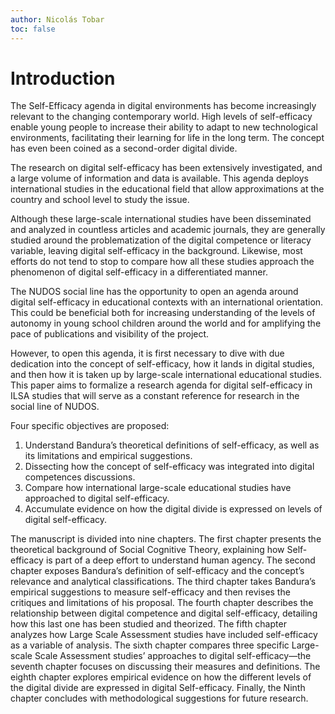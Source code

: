 ```yaml
---
author: Nicolás Tobar
toc: false
---
```


# Introduction {.unnumbered}

The Self-Efficacy agenda in digital environments has become increasingly relevant to the changing contemporary world. High levels of self-efficacy enable young people to increase their ability to adapt to new technological environments, facilitating their learning for life in the long term. The concept has even been coined as a second-order digital divide.

The research on digital self-efficacy has been extensively investigated, and a large volume of information and data is available. This agenda deploys international studies in the educational field that allow approximations at the country and school level to study the issue.

Although these large-scale international studies have been disseminated and analyzed in countless articles and academic journals, they are generally studied around the problematization of the digital competence or literacy variable, leaving digital self-efficacy in the background. Likewise, most efforts do not tend to stop to compare how all these studies approach the phenomenon of digital self-efficacy in a differentiated manner.

The NUDOS social line has the opportunity to open an agenda around digital self-efficacy in educational contexts with an international orientation. This could be beneficial both for increasing understanding of the levels of autonomy in young school children around the world and for amplifying the pace of publications and visibility of the project.

However, to open this agenda, it is first necessary to dive with due dedication into the concept of self-efficacy, how it lands in digital studies, and then how it is taken up by large-scale international educational studies. This paper aims to formalize a research agenda for digital self-efficacy in ILSA studies that will serve as a constant reference for research in the social line of NUDOS.

Four specific objectives are proposed:

1.    Understand Bandura’s theoretical definitions of self-efficacy, as well as its limitations and empirical suggestions.
2.   Dissecting how the concept of self-efficacy was integrated into digital competences discussions.
3.    Compare how international large-scale educational studies have approached to digital self-efficacy.
4.    Accumulate evidence on how the digital divide is expressed on levels of digital self-efficacy.

The manuscript is divided into nine chapters. The first chapter presents the theoretical background of Social Cognitive Theory, explaining how Self-efficacy is part of a deep effort to understand human agency. The second chapter exposes Bandura’s definition of self-efficacy and the concept's relevance and analytical classifications. The third chapter takes Bandura's empirical suggestions to measure self-efficacy and then revises the critiques and limitations of his proposal. The fourth chapter describes the relationship between digital competence and digital self-efficacy, detailing how this last one has been studied and theorized. The fifth chapter analyzes how Large Scale Assessment studies have included self-efficacy as a variable of analysis. The sixth chapter compares three specific Large-scale Scale Assessment studies' approaches to digital self-efficacy—the seventh chapter focuses on discussing their measures and definitions. The eighth chapter explores empirical evidence on how the different levels of the digital divide are expressed in digital Self-efficacy. Finally, the Ninth chapter concludes with methodological suggestions for future research.
